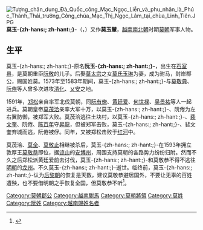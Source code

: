 {{Correct title|莫玉-{zh-hans:{{缺字||32||13px}}; zh-hant:{{缺字||31||13px}};}-|reason=技術}}
{{未收錄漢字|-{zh-hans:{{缺字||32||13px}}; zh-hant:{{缺字||31||13px}};}-|?}}
[[File:Tượng_chân_dung_Đà_Quốc_công_Mạc_Ngọc_Liễn_và_phu_nhân_là_Phúc_Thành_Thái_trưởng_Công_chúa_Mạc_Thị_Ngọc_Lâm_tại_chùa_Linh_Tiên.JPG|thumb]]
'''莫玉-{zh-hans:{{缺字||32}}; zh-hant:{{缺字||31}};}-'''（{{vie|v=Mạc Ngọc Liễn|hn=莫玉{{缺字||31}}}}，{{bd|？||1594年||catIdx=M}}）又作'''莫玉輦'''，[[越南|越南]][[越南南北朝|南北朝]]时期[[莫朝|莫朝]]军事人物。

==生平==
莫玉-{zh-hans:{{缺字||32}}; zh-hant:{{缺字||31}};}-原名'''阮玉-{zh-hans:{{缺字||32}}; zh-hant:{{缺字||31}};}-'''，出生在[[石室县|石室县]]，是莫朝重臣[[阮敬|阮敬]]的儿子。后娶[[莫太宗|莫太宗]]之女[[莫氏玉琳|莫氏玉琳]]为妻，成为驸马，封岸郡公，赐国姓莫。1573年至1583年期间，莫玉-{zh-hans:{{缺字||32}}; zh-hant:{{缺字||31}};}-与[[莫敬典|莫敬典]]、[[阮倦|阮倦]]等人曾多次进攻[[清化|清化]]、[[乂安|乂安]]之地。

1591年，[[郑松|郑松]]亲自率军北伐莫朝，同[[阮有僚|阮有僚]]、[[黄廷爱|黄廷爱]]、[[何世禄|何世禄]]、[[吴景祐|吴景祐]]等人一起进兵。莫朝皇帝[[莫茂洽|莫茂洽]]亲率大军十万，以莫玉-{zh-hans:{{缺字||32}}; zh-hant:{{缺字||31}};}-、阮倦为左右翼防御，被郑军大败。莫茂洽逃往土块村，以莫玉-{zh-hans:{{缺字||32}}; zh-hant:{{缺字||31}};}-、[[裴文奎|裴文奎]]、阮倦、[[陈百年|陈百年]]守[[昇龍|昇龍]]，但被郑军击败，莫玉-{zh-hans:{{缺字||32}}; zh-hant:{{缺字||31}};}-、裴文奎弃城而逃，阮倦被俘。同年，又被郑松击败于[[红河|红河]]中。

莫茂洽、[[莫全|莫全]]、[[莫敬止|莫敬止]]相继被杀后，莫玉-{zh-hans:{{缺字||32}}; zh-hant:{{缺字||31}};}-在1593年拥立敦厚王[[莫敬恭|莫敬恭]]即位，据[[谅山|谅山]]的[[安博州|安博州]]，周围支持莫朝的各路势力纷纷归附。然而不久之后郑松派黄廷爱前去讨伐，莫玉-{zh-hans:{{缺字||32}}; zh-hant:{{缺字||31}};}-和莫敬恭不得不逃往[[明朝|明朝]]的[[龙州|龙州]]。不久莫玉-{zh-hans:{{缺字||32}}; zh-hant:{{缺字||31}};}-逝世。临终前，莫玉-{zh-hans:{{缺字||32}}; zh-hant:{{缺字||31}};}-认为[[后黎朝|后黎朝]]的恢复是天数，建议莫敬恭避居国外，不要让无辜的百姓遭殃，也不要借明朝之手恢复全国，但莫敬恭不听<ref>{{cite web |title=越南文維基百科 |url=https://vi.wikipedia.org/wiki/M%E1%BA%A1c_Ng%E1%BB%8Dc_Li%E1%BB%85n}}</ref>。

{{越南人物小作品}}

[[Category:莫朝郡公|Category:莫朝郡公]]
[[Category:越南駙馬|Category:越南駙馬]]
[[Category:莫朝將領|Category:莫朝將領]]
[[Category:莫姓|Category:莫姓]]
[[Category:阮姓|Category:阮姓]]
[[Category:越南賜姓名者|Category:越南賜姓名者]]